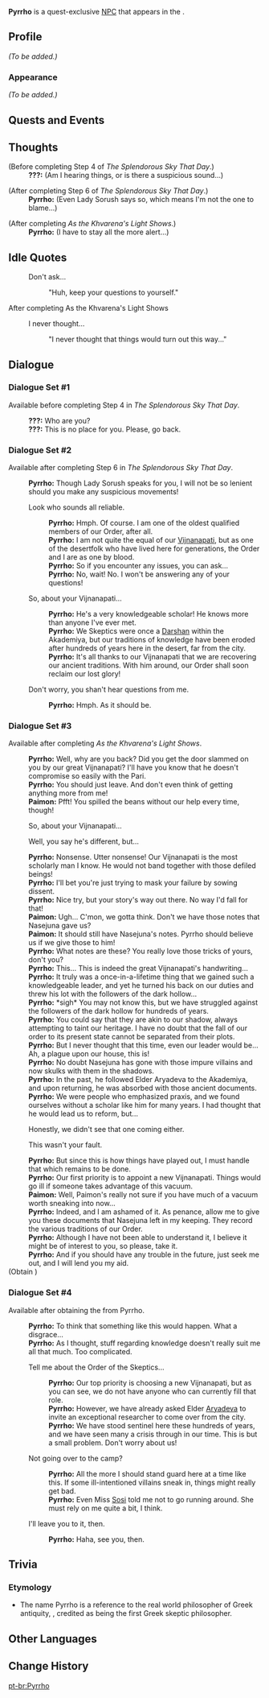 {{Meta
<!-- Remove this template after adding the missing info -->
|missing_NPC_profile  = yes
<!--
|missing_NPC_idle     = yes
|missing_NPC_dialogue = yes
-->
}}
{{Character Infobox
|type             = Quest NPC
|image            = NPC Pyrrho.png
|realname         = <!-- Optional, if different from in-game name -->
|deceased         = <!-- Past (for deceased prior to events of the game) or free response -->
|region           = Sumeru
|location         = Sumeru
|affiliation      = Order of Skeptics
|title            = Skeptic

|ancestry         = <!-- Clan/family -->
|father           = 
|mother           = 
|spouse           = 
|sibling          = 
|child            = 
|relative         = 

|voiceEN          = 
|voiceCN          = 
|voiceJP          = 
|dialoguereward   = 
}}
'''Pyrrho''' is a quest-exclusive [[NPC]] that appears in the {{Quest|Khvarena of Good and Evil}}.
<!--
==Location==
{{subst:#tag:gallery|
NPC Location {{subst:#titleparts:{{subst:PAGENAME}}}}.png{{subst:!}}{{subst:#titleparts:{{subst:PAGENAME}}}}'s location
NPC Location {{subst:#titleparts:{{subst:PAGENAME}}}} Context.png{{subst:!}}Additional context
}}
-->
==Profile==
<!--Detailed story/lore information goes here.-->
''(To be added.)''

===Appearance===
<!--Keep appearance section short and concise. Limit to 2 paragraphs with 3-4 sentences each.-->
''(To be added.)''

==Quests and Events==
{{Quests and Events}}

==Thoughts==
{{All Schemes to Know Explanation|name=Pyrrho}}

{{Dialogue Start}}
;(Before completing Step 4 of ''The Splendorous Sky That Day''.)
:'''???:''' (Am I hearing things, or is there a suspicious sound...)
{{Dialogue End}}

{{Dialogue Start}}
;(After completing Step 6 of ''The Splendorous Sky That Day''.)
:'''Pyrrho:''' (Even Lady Sorush says so, which means I'm not the one to blame...)
{{Dialogue End}}

{{Dialogue Start}}
;(After completing ''As the Khvarena's Light Shows''.)
:'''Pyrrho:''' (I have to stay all the more alert...)
{{Dialogue End}}

==Idle Quotes==
{{Dialogue Start}}
: {{DIcon|Idle}} Don't ask...
:: {{A|VO Pyrrho 01.ogg}} "Huh, keep your questions to yourself."
{{Dialogue End}}

;After completing As the Khvarena's Light Shows
{{Dialogue Start}}
: {{DIcon|Idle}} I never thought...
:: {{A|VO Pyrrho 02.ogg}} "I never thought that things would turn out this way..."
{{Dialogue End}}

==Dialogue==
===Dialogue Set #1===
Available before completing Step 4 in ''The Splendorous Sky That Day''.

{{Dialogue Start}}
:'''???:''' Who are you?
:'''???:''' This is no place for you. Please, go back.
{{Dialogue End}}

===Dialogue Set #2===
Available after completing Step 6 in ''The Splendorous Sky That Day''.

{{Dialogue Start}}
:'''Pyrrho:''' Though Lady Sorush speaks for you, I will not be so lenient should you make any suspicious movements! 
:{{DIcon}} Look who sounds all reliable.
::'''Pyrrho:''' Hmph. Of course. I am one of the oldest qualified members of our Order, after all.
::'''Pyrrho:''' I am not quite the equal of our [[Nasejuna|Vijnanapati]], but as one of the desertfolk who have lived here for generations, the Order and I are as one by blood.
::'''Pyrrho:''' So if you encounter any issues, you can ask...
::'''Pyrrho:''' No, wait! No. I won't be answering any of your questions!
:{{DIcon}} So, about your Vijnanapati...
::'''Pyrrho:''' He's a very knowledgeable scholar! He knows more than anyone I've ever met.
::'''Pyrrho:''' We Skeptics were once a [[Darshan]] within the Akademiya, but our traditions of knowledge have been eroded after hundreds of years here in the desert, far from the city.
::'''Pyrrho:''' It's all thanks to our Vijnanapati that we are recovering our ancient traditions. With him around, our Order shall soon reclaim our lost glory!
:{{DIcon}} Don't worry, you shan't hear questions from me.
::'''Pyrrho:''' Hmph. As it should be.
{{Dialogue End}}

===Dialogue Set #3===
Available after completing ''As the Khvarena's Light Shows''.

{{Dialogue Start}}
:'''Pyrrho:''' Well, why are you back? Did you get the door slammed on you by our great Vijnanapati? I'll have you know that he doesn't compromise so easily with the Pari.
:'''Pyrrho:''' You should just leave. And don't even think of getting anything more from me!
:'''Paimon:''' Pfft! You spilled the beans without our help every time, though!
:{{DIcon}} So, about your Vijnanapati...
:{{DIcon}} Well, you say he's different, but...
:{{Black Screen|You tell Pyrrho of the Great Songs and Nasejuna's betrayal.}}
:'''Pyrrho:''' Nonsense. Utter nonsense! Our Vijnanapati is the most scholarly man I know. He would not band together with those defiled beings!
:'''Pyrrho:''' I'll bet you're just trying to mask your failure by sowing dissent.
:'''Pyrrho:''' Nice try, but your story's way out there. No way I'd fall for that!
:'''Paimon:''' Ugh... C'mon, we gotta think. Don't we have those notes that Nasejuna gave us?
:'''Paimon:''' It should still have Nasejuna's notes. Pyrrho should believe us if we give those to him!
:'''Pyrrho:''' What notes are these? You really love those tricks of yours, don't you?
:{{Black Screen|You give Rene's Investigation Notes to Pyrrho.}}
:'''Pyrrho:''' This... This is indeed the great Vijnanapati's handwriting...
:'''Pyrrho:''' It truly was a once-in-a-lifetime thing that we gained such a knowledgeable leader, and yet he turned his back on our duties and threw his lot with the followers of the dark hollow...
:'''Pyrrho:''' *sigh* You may not know this, but we have struggled against the followers of the dark hollow for hundreds of years.
:'''Pyrrho:''' You could say that they are akin to our shadow, always attempting to taint our heritage. I have no doubt that the fall of our order to its present state cannot be separated from their plots.
:'''Pyrrho:''' But I never thought that this time, even our leader would be... Ah, a plague upon our house, this is!
:'''Pyrrho:''' No doubt Nasejuna has gone with those impure villains and now skulks with them in the shadows.
:'''Pyrrho:''' In the past, he followed Elder Aryadeva to the Akademiya, and upon returning, he was absorbed with those ancient documents.
:'''Pyrrho:''' We were people who emphasized praxis, and we found ourselves without a scholar like him for many years. I had thought that he would lead us to reform, but...
:{{DIcon}} Honestly, we didn't see that one coming either.
:{{DIcon}} This wasn't your fault.
:'''Pyrrho:''' But since this is how things have played out, I must handle that which remains to be done.
:'''Pyrrho:'''  Our first priority is to appoint a new Vijnanapati. Things would go ill if someone takes advantage of this vacuum.
:'''Paimon:''' Well, Paimon's really not sure if you have much of a vacuum worth sneaking into now...
:'''Pyrrho:''' Indeed, and I am ashamed of it. As penance, allow me to give you these documents that Nasejuna left in my keeping. They record the various traditions of our Order.
:'''Pyrrho:''' Although I have not been able to understand it, I believe it might be of interest to you, so please, take it.
:'''Pyrrho:''' And if you should have any trouble in the future, just seek me out, and I will lend you my aid.
;(Obtain {{Item|Ancient Volume}})
{{Dialogue End}}

===Dialogue Set #4===
Available after obtaining the {{Item|Ancient Volume}} from Pyrrho.

{{Dialogue Start}}
:'''Pyrrho:''' To think that something like this would happen. What a disgrace...
:'''Pyrrho:''' As I thought, stuff regarding knowledge doesn't really suit me all that much. Too complicated.
:{{DIcon}} Tell me about the Order of the Skeptics...
::'''Pyrrho:''' Our top priority is choosing a new Vijnanapati, but as you can see, we do not have anyone who can currently fill that role.
::'''Pyrrho:''' However, we have already asked Elder [[Aryadeva]] to invite an exceptional researcher to come over from the city.
::'''Pyrrho:''' We have stood sentinel here these hundreds of years, and we have seen many a crisis through in our time. This is but a small problem. Don't worry about us!
:{{DIcon}} Not going over to the camp?
::'''Pyrrho:''' All the more I should stand guard here at a time like this. If some ill-intentioned villains sneak in, things might really get bad.
::'''Pyrrho:''' Even Miss [[Sosi]] told me not to go running around. She must rely on me quite a bit, I think.
:{{DIcon}} I'll leave you to it, then.
::'''Pyrrho:''' Haha, see you, then.
{{Dialogue End}}
<!--
==Event Dialogue==
===Event Name===
{{Dialogue Start}}
:'''{{subst:#titleparts:{{subst:PAGENAME}}}}:'''
{{Dialogue End}}
-->
==Trivia==
===Etymology===
*The name Pyrrho is a reference to the real world philosopher of Greek antiquity, {{w|Pyrrho|Pyrrho of Elis}}, credited as being the first Greek skeptic philosopher.

==Other Languages==
{{Other Languages
|default_hidden = 1
|en      = Pyrrho
|zhs     = 毕洛
|zhs_rm  = Bìluò
|zht     = 畢洛
|zht_rm  = Bìluò
|ja      = ピュロン
|ja_rm   = Pyuron
|ko      = 피론
|es      = Pirrón
|fr      = Pyrrho
|ru      = Пирро
|th      = Pyrrho
|vi      = Pyrrho
|de      = Pyrrho
|id      = Pyrrho
|pt      = Pyrrho
|tr      = Pyrrho
|it      = Pyrrho
}}

==Change History==
{{Change History|3.6}}
<!--
==References==
{{Reflist}}
-->

[[pt-br:Pyrrho]]